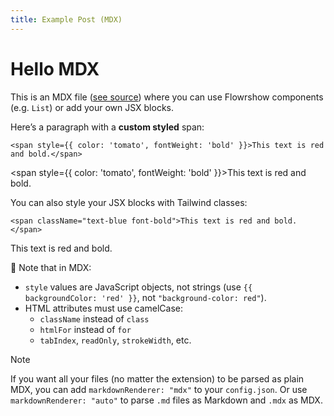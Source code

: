 ```yaml
---
title: Example Post (MDX)
---
```


# Hello MDX

This is an MDX file ([see source](https://github.com/flowershow/demo/blob/main/other/mdx-file.mdx)) where you can use Flowrshow components (e.g. `List`) or add your own JSX blocks.

Here’s a paragraph with a **custom styled** span:

```
<span style={{ color: 'tomato', fontWeight: 'bold' }}>This text is red and bold.</span>
```

<span style={{ color: 'tomato', fontWeight: 'bold' }}>This text is red and bold.</span>

You can also style your JSX blocks with Tailwind classes:

```
<span className="text-blue font-bold">This text is red and bold.</span>
```

<span className="text-blue font-bold">This text is red and bold.</span>

🧠 Note that in MDX:
- `style` values are JavaScript objects, not strings (use `{{ backgroundColor: 'red' }}`, not `"background-color: red"`).
- HTML attributes must use camelCase:
  - `className` instead of `class`
  - `htmlFor` instead of `for`
  - `tabIndex`, `readOnly`, `strokeWidth`, etc.

> [!note]
> If you want all your files (no matter the extension) to be parsed as plain MDX, you can add `markdownRenderer: "mdx"` to your `config.json`. Or use `markdownRenderer: "auto"` to parse `.md` files as Markdown and `.mdx` as MDX.
